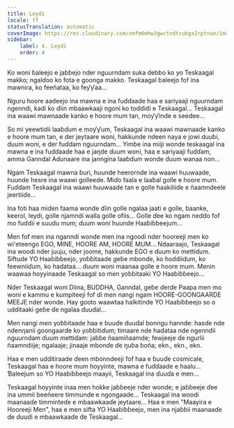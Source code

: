 ```yaml
---
title: Leydi
locale: ff
statusTranslation: automatic
coverImage: https://res.cloudinary.com/xmfm6mhw3gwctndtcubgx2rptnae/image/upload/v1740468922/small_cover_tratado_de_psicologia_revolucionaria_a4c0dca4e0.webp
sidebar:
    label: 4. Leydi
    order: 4
---
```

Ko woni ɓaleejo e jaɓɓejo nder nguurndam suka debbo ko yo Teskaagal makko; ngalɗoo ko fota e goonga makko. Teskaagal ɓaleejo fof ina mawnira, ko feeñataa, ko feƴƴaa...

Nguru hoore aadeejo ina mawna e ina fuɗɗaade haa e sariyaaji nguurndam ngenndi, kadi ko ɗiin mbaawkaaji ngoni ko toɗɗiɗi e Teskaagal... Teskaagal ina waawi mawnaade kanko e hoore mum tan, moƴƴinde e seedee...

So mi yeewtidii laaɓɗum e moƴƴum, Teskaagal ina waawi mawnaade kanko e hoore mum tan, e der jeytaare woni, hakkunde ndeen naya e jowi duuɓi, ɗuum woni, e der fuɗɗam nguurndam... Yimɓe ina miiji wonde teskaagal ina mawna e ina fuɗɗaade haa e jaŋde ɗuum woni, haa e sariyaaji fuɗɗam, amma Ganndal Adunaare ina janngina laaɓɗum wonde ɗuum wanaa non...

Ngam Teskaagal mawna ɓuri, huunde heerornde ina waawi huuwaade, huunde hesre ina waawi golleede. Miɗo faala e laaɓal golle e hoore mum. Fuɗɗam Teskaagal ina waawi huuwaade tan e golle haakiliiɗe e ñaamndeele jeertiiɗe...

Ina foti haa miɗen faama wonde ɗiin golle ngalaa jaati e golle, baanke, keerol, leydi, golle njamndi walla golle ofiis... Golle ɗee ko ngam neɗɗo fof mo fuɗɗii e suudu mum; ɗuum woni huunde Haaɓiɓɓeejum...

Men fof men ina nganndi wonde men ina ngoodi nder hooreeji men ko wi'eteengo EGO, MINE, HOORE AM, HOORE MUM... Ndaaraajo, Teskaagal ina woodi nder juuju, nder joome, hakkunde EGO e ɗuum ko mettiɗum. Siftude YO Haaɓiɓɓeejo, yoɓɓitaade geɓe mbonɗe, ko hoddiiɗum, ko feewniiɗum, ko haɗataa... ɗuum woni maanaa golle e hoore mum. Menin waawaa hoyyinaade Teskaagal so men yoɓɓitaaki YO Haaɓiɓɓeejo...

Nder Teskaagal woni Diina, BUDDHA, Ganndal, geɓe ɗerɗe Paapa men mo woni e kammu e kumpiteeji fof ɗi men nangi ngam HOORE-GOONGAARDE MEEJE nder wonde. Hay gooto waawtaa halkitinde YO Haaɓiɓɓeejo so o udditaaki geɓe ɗe ngalaa ɗuuɗal...

Men nangi men yoɓɓitaade haa e buuɗe ɗuuɗal bonngu hannde: hasɗe nde ndenŋanii goongaarde ko yoɓɓitiɗum; timaare nde haɗataa nde ngenndii nguurndam ɗuum mettiɗam: jaɓɓe ñaamiñaamde; fewjeeje ɗe ngurlii ñaamndiije; ngalaaje; jinaaje mbonɗe ɗe ŋuɓa ɓoña; ekn., ekn., ekn.

Haa e men udditiraade ɗeen mbonndeeji fof haa e ɓuuɗe cosmicale, Teskaagal haa e hoore mum hoyyinte, mawna e fuɗɗaade e haalu... Ɓaleejum so YO Haaɓiɓɓeejo maayii, Teskaagal ina ɗuuɗa e men...

Teskaagal hoyyinte inaa men hokke jaɓɓeeje nder wonde; e jaɓɓeeje ɗee ina ummii beeñeere timmunde e ngongaade... Teskaagal ina woodi maanaaɗe timminteɗe e mbaawkaaɗe jeytaare... Haa e men "Maayira e Hooreeji Men", haa e men sifta YO Haaɓiɓɓeejo, men ina njaɓɓii maanaaɗe ɗe ɗuuɗi e mbaawkaaɗe ɗe Teskaagal...

